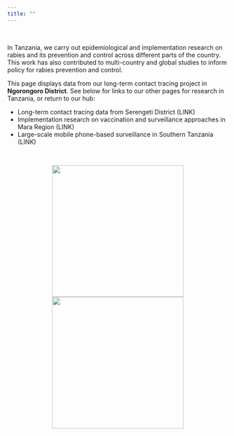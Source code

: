 ```yaml
---
title: ""
---
```

<head>
<link rel="icon" href="img/tab_logo.png" type="image/png" />
</head>

<br>

In Tanzania, we carry out epidemiological and implementation research on rabies and its prevention and control across different parts of the country. This work has also contributed to multi-country and global studies to inform policy for rabies prevention and control.

This page displays data from our long-term contact tracing project in <b>Ngorongoro District</b>. See below for links to our other pages for research in Tanzania, or return to our hub:    
  
* Long-term contact tracing data from Serengeti District (LINK)    
* Implementation research on vaccination and surveillance approaches in Mara Region (LINK)  
* Large-scale mobile phone-based surveillance in Southern Tanzania (LINK)  
  
<br>

<center>

<img src="img/glasgow_LabGroup.jpg" style="display: inline-block; margin-left: auto; margin-right: auto; height:300px;"/>
<img src="img/focus_group_discussion.jpg" style="display: inline-block; margin-left: auto; margin-right: auto; height:300px;"/>

</center>